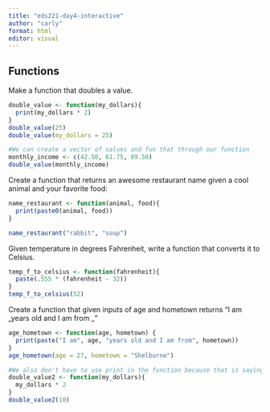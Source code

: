 ```yaml
---
title: "eds221-day4-interactive"
author: "carly"
format: html
editor: visual
---
```


## Functions

Make a function that doubles a value.

```r
double_value <- function(my_dollars){
  print(my_dollars * 2)
}
double_value(25)
double_value(my_dollars = 25)
```

```r
#We can create a vector of values and fun that through our function
monthly_income <- c(42.50, 61.75, 89.50)
double_value(monthly_income)
```

Create a function that returns an awesome restaurant name given a cool animal and your favorite food:

```r
name_restaurant <- function(animal, food){
  print(paste0(animal, food))
}

name_restaurant("rabbit", "soup")
```

Given temperature in degrees Fahrenheit, write a function that converts it to Celsius.

```r
temp_f_to_celsius <- function(fahrenheit){
  paste(.555 * (fahrenheit - 32))
}
temp_f_to_celsius(52)
```

Create a function that given inputs of age and hometown returns "I am \_years old and I am from \_"

```r
age_hometown <- function(age, hometown) {
  print(paste("I am", age, "years old and I am from", hometown))
}
age_hometown(age = 27, hometown = "Shelburne")
```

```r
#We also don't have to use print in the function because that is saying "show me this". We can just run the function and return and store the value as seen below. We can then reuse that stored value for calculations or in other work we are doing. 
double_value2 <- function(my_dollars){
  my_dollars * 2
}
double_value2(10) 
```

## 
